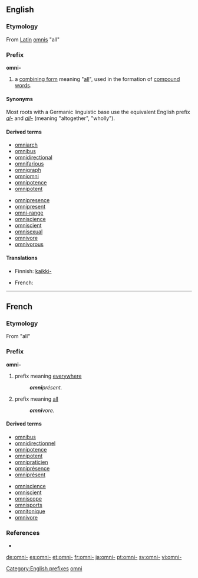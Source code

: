 ==English==

===Etymology===
From [[Latin]] [[omnis]] "all"

===Prefix===
'''omni-'''

# a [[combining form]] meaning "[[all]]", used in the formation of [[compound word]]s.

====Synonyms====
Most roots with a Germanic linguistic base use the equivalent English prefix ''[[al-]]'' and ''[[all-]]'' (meaning "altogether", "wholly").

====Derived terms====
{{top2}}
* [[omniarch]]
* [[omnibus]]
* [[omnidirectional]]
* [[omnifarious]]
* [[omnigraph]]
* [[omniomni]]
* [[omnipotence]]
* [[omnipotent]]
{{mid2}}
* [[omnipresence]]
* [[omnipresent]]
* [[omni-range]]
* [[omniscience]]
* [[omniscient]]
* [[omnisexual]]
* [[omnivore]]
* [[omnivorous]]
{{bottom}}

====Translations====
{{trans-top|all}}
* Finnish: [[kaikki-]]
{{trans-mid}}
* French: {{t+|fr|omni-}}
{{trans-bottom}}

[[Category:English prefixes]]

----

==French==

===Etymology===
From {{etyl|la|fr}} {{term|omni-|lang=la}} "all"

===Prefix===
'''omni-'''

# prefix meaning [[everywhere]]
#: '''''omni'''présent.''
# prefix meaning [[all]]
#: '''''omni'''vore.''

====Derived terms====
{{top2}}
* [[omnibus]]
* [[omnidirectionnel]]
* [[omnipotence]]
* [[omnipotent]]
* [[omnipraticien]]
* [[omniprésence]]
* [[omniprésent]]
{{mid2}}
* [[omniscience]]
* [[omniscient]]
* [[omniscope]]
* [[omnisports]]
* [[omnitonique]]
* [[omnivore]]
{{bottom}}

===References===
* {{R:TLFi}}

[[Category:French prefixes|omni]]

[[de:omni-]]
[[es:omni-]]
[[et:omni-]]
[[fr:omni-]]
[[ja:omni-]]
[[pt:omni-]]
[[sv:omni-]]
[[vi:omni-]]